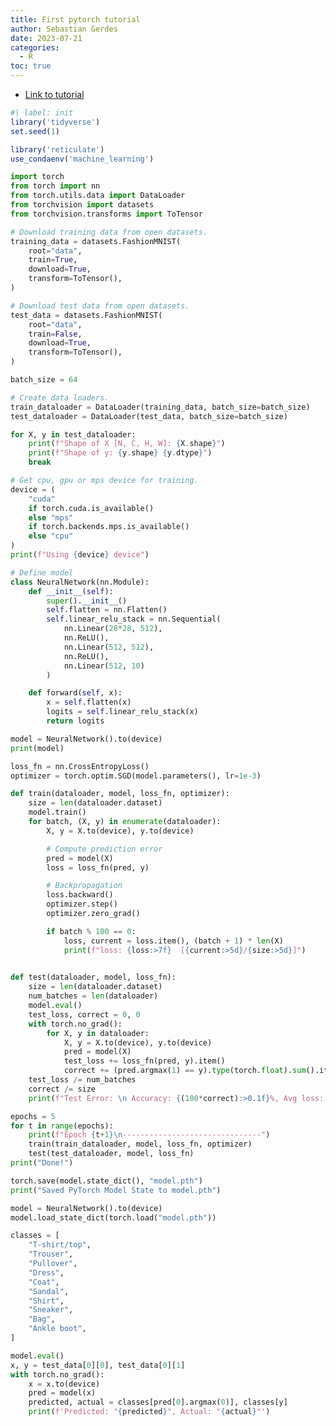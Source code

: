 ```yaml
---
title: First pytorch tutorial
author: Sebastian Gerdes
date: 2023-07-21
categories:
  - R
toc: true
---
```


* [Link to tutorial](https://pytorch.org/tutorials/beginner/basics/quickstart_tutorial.html)

```r
#| label: init
library('tidyverse')
set.seed(1)

library('reticulate')
use_condaenv('machine_learning')

```



```python
import torch
from torch import nn
from torch.utils.data import DataLoader
from torchvision import datasets
from torchvision.transforms import ToTensor

# Download training data from open datasets.
training_data = datasets.FashionMNIST(
    root="data",
    train=True,
    download=True,
    transform=ToTensor(),
)

# Download test data from open datasets.
test_data = datasets.FashionMNIST(
    root="data",
    train=False,
    download=True,
    transform=ToTensor(),
)

```


```python
batch_size = 64

# Create data loaders.
train_dataloader = DataLoader(training_data, batch_size=batch_size)
test_dataloader = DataLoader(test_data, batch_size=batch_size)

for X, y in test_dataloader:
    print(f"Shape of X [N, C, H, W]: {X.shape}")
    print(f"Shape of y: {y.shape} {y.dtype}")
    break


```

```python
# Get cpu, gpu or mps device for training.
device = (
    "cuda"
    if torch.cuda.is_available()
    else "mps"
    if torch.backends.mps.is_available()
    else "cpu"
)
print(f"Using {device} device")

# Define model
class NeuralNetwork(nn.Module):
    def __init__(self):
        super().__init__()
        self.flatten = nn.Flatten()
        self.linear_relu_stack = nn.Sequential(
            nn.Linear(28*28, 512),
            nn.ReLU(),
            nn.Linear(512, 512),
            nn.ReLU(),
            nn.Linear(512, 10)
        )

    def forward(self, x):
        x = self.flatten(x)
        logits = self.linear_relu_stack(x)
        return logits

model = NeuralNetwork().to(device)
print(model)
```

```python
loss_fn = nn.CrossEntropyLoss()
optimizer = torch.optim.SGD(model.parameters(), lr=1e-3)
```


```python
def train(dataloader, model, loss_fn, optimizer):
    size = len(dataloader.dataset)
    model.train()
    for batch, (X, y) in enumerate(dataloader):
        X, y = X.to(device), y.to(device)

        # Compute prediction error
        pred = model(X)
        loss = loss_fn(pred, y)

        # Backpropagation
        loss.backward()
        optimizer.step()
        optimizer.zero_grad()

        if batch % 100 == 0:
            loss, current = loss.item(), (batch + 1) * len(X)
            print(f"loss: {loss:>7f}  [{current:>5d}/{size:>5d}]")
            
```

```python
def test(dataloader, model, loss_fn):
    size = len(dataloader.dataset)
    num_batches = len(dataloader)
    model.eval()
    test_loss, correct = 0, 0
    with torch.no_grad():
        for X, y in dataloader:
            X, y = X.to(device), y.to(device)
            pred = model(X)
            test_loss += loss_fn(pred, y).item()
            correct += (pred.argmax(1) == y).type(torch.float).sum().item()
    test_loss /= num_batches
    correct /= size
    print(f"Test Error: \n Accuracy: {(100*correct):>0.1f}%, Avg loss: {test_loss:>8f} \n")

```

```python
epochs = 5
for t in range(epochs):
    print(f"Epoch {t+1}\n-------------------------------")
    train(train_dataloader, model, loss_fn, optimizer)
    test(test_dataloader, model, loss_fn)
print("Done!")


```

```python
torch.save(model.state_dict(), "model.pth")
print("Saved PyTorch Model State to model.pth")

```


```python
model = NeuralNetwork().to(device)
model.load_state_dict(torch.load("model.pth"))


```

```python
classes = [
    "T-shirt/top",
    "Trouser",
    "Pullover",
    "Dress",
    "Coat",
    "Sandal",
    "Shirt",
    "Sneaker",
    "Bag",
    "Ankle boot",
]

model.eval()
x, y = test_data[0][0], test_data[0][1]
with torch.no_grad():
    x = x.to(device)
    pred = model(x)
    predicted, actual = classes[pred[0].argmax(0)], classes[y]
    print(f'Predicted: "{predicted}", Actual: "{actual}"')


```


